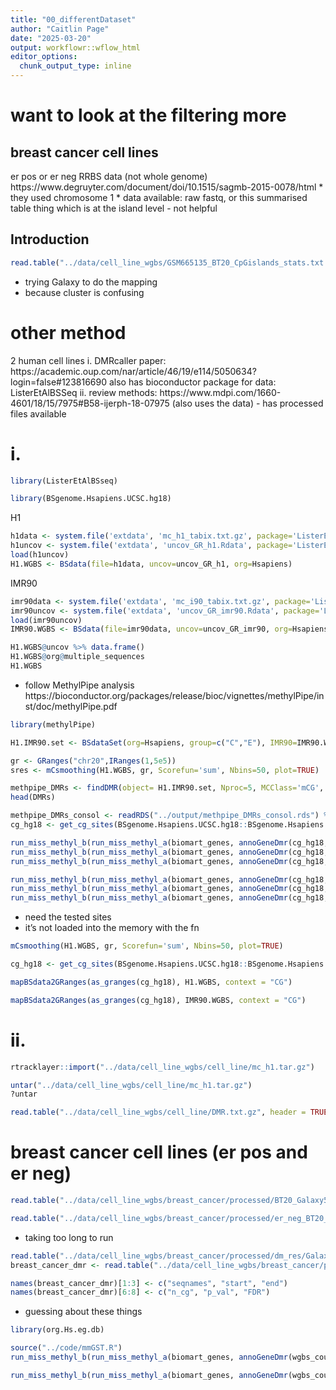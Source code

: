 ```yaml
---
title: "00_differentDataset"
author: "Caitlin Page"
date: "2025-03-20"
output: workflowr::wflow_html
editor_options:
  chunk_output_type: inline
---
```


# want to look at the filtering more

## breast cancer cell lines
er pos or er neg
RRBS data (not whole genome)
https://www.degruyter.com/document/doi/10.1515/sagmb-2015-0078/html
* they used chromosome 1
* data available: raw fastq, or this summarised table thing which is at the island level - not helpful

## Introduction

```r
read.table("../data/cell_line_wgbs/GSM665135_BT20_CpGislands_stats.txt.gz", header = TRUE)
```

* trying Galaxy to do the mapping
* because cluster is confusing


# other method
2 human cell lines
i. DMRcaller paper: https://academic.oup.com/nar/article/46/19/e114/5050634?login=false#123816690
also has bioconductor package for data: ListerEtAlBSSeq
ii. review methods: https://www.mdpi.com/1660-4601/18/15/7975#B58-ijerph-18-07975 (also uses the data) - has processed files available

# i.
```r
library(ListerEtAlBSseq)
```

```r
library(BSgenome.Hsapiens.UCSC.hg18)
```

H1
```r
h1data <- system.file('extdata', 'mc_h1_tabix.txt.gz', package='ListerEtAlBSseq')
h1uncov <- system.file('extdata', 'uncov_GR_h1.Rdata', package='ListerEtAlBSseq')
load(h1uncov)
H1.WGBS <- BSdata(file=h1data, uncov=uncov_GR_h1, org=Hsapiens)
```

IMR90
```r
imr90data <- system.file('extdata', 'mc_i90_tabix.txt.gz', package='ListerEtAlBSseq')
imr90uncov <- system.file('extdata', 'uncov_GR_imr90.Rdata', package='ListerEtAlBSseq')
load(imr90uncov)
IMR90.WGBS <- BSdata(file=imr90data, uncov=uncov_GR_imr90, org=Hsapiens)
```


```r
H1.WGBS@uncov %>% data.frame()
H1.WGBS@org@multiple_sequences
H1.WGBS
```
* follow MethylPipe analysis
https://bioconductor.org/packages/release/bioc/vignettes/methylPipe/inst/doc/methylPipe.pdf
```r
library(methylPipe)
```

```r
H1.IMR90.set <- BSdataSet(org=Hsapiens, group=c("C","E"), IMR90=IMR90.WGBS, H1=H1.WGBS)
```

```r
gr <- GRanges("chr20",IRanges(1,5e5))
sres <- mCsmoothing(H1.WGBS, gr, Scorefun='sum', Nbins=50, plot=TRUE)
```


```r
methpipe_DMRs <- findDMR(object= H1.IMR90.set, Nproc=5, MCClass='mCG', dmrSize=5, dmrBp=1000) #default param - 5 cpgs, max length 1kb
head(DMRs)
```

```r
methpipe_DMRs_consol <- readRDS("../output/methpipe_DMRs_consol.rds") %>% data.frame()
cg_hg18 <- get_cg_sites(BSgenome.Hsapiens.UCSC.hg18::BSgenome.Hsapiens.UCSC.hg18, 1, 25)
```
```r
run_miss_methyl_b(run_miss_methyl_a(biomart_genes, annoGeneDmr(cg_hg18, methpipe_DMRs_consol, "biomart", biomart_genes)), "Wallenius")
run_miss_methyl_b(run_miss_methyl_a(biomart_genes, annoGeneDmr(cg_hg18, methpipe_DMRs_consol[1:1000,], "biomart", biomart_genes)), "Wallenius")
run_miss_methyl_b(run_miss_methyl_a(biomart_genes, annoGeneDmr(cg_hg18, methpipe_DMRs_consol[1:500,], "biomart", biomart_genes)), "Wallenius")
```

```r
run_miss_methyl_b(run_miss_methyl_a(biomart_genes, annoGeneDmr(cg_hg18, methpipe_DMRs_consol, "biomart", biomart_genes)), "None")
run_miss_methyl_b(run_miss_methyl_a(biomart_genes, annoGeneDmr(cg_hg18, methpipe_DMRs_consol[1:1000,], "biomart", biomart_genes)), "None")
run_miss_methyl_b(run_miss_methyl_a(biomart_genes, annoGeneDmr(cg_hg18, methpipe_DMRs_consol[1:500,], "biomart", biomart_genes)), "None")
```


- need the tested sites
- it's not loaded into the memory with the fn
```r
mCsmoothing(H1.WGBS, gr, Scorefun='sum', Nbins=50, plot=TRUE)
```
```r
cg_hg18 <- get_cg_sites(BSgenome.Hsapiens.UCSC.hg18::BSgenome.Hsapiens.UCSC.hg18, 1, 25)
```

```r
mapBSdata2GRanges(as_granges(cg_hg18), H1.WGBS, context = "CG")
```

```r
mapBSdata2GRanges(as_granges(cg_hg18), IMR90.WGBS, context = "CG")
```

# ii.

```r
rtracklayer::import("../data/cell_line_wgbs/cell_line/mc_h1.tar.gz")
```
```r
untar("../data/cell_line_wgbs/cell_line/mc_h1.tar.gz")
?untar
```


```r
read.table("../data/cell_line_wgbs/cell_line/DMR.txt.gz", header = TRUE)
```


#######

# breast cancer cell lines (er pos and er neg)

```r
read.table("../data/cell_line_wgbs/breast_cancer/processed/BT20_Galaxy5-[Bismark-Meth.Extractor-on-data-3_Mbias-Report].txt")
```

```r
read.table("../data/cell_line_wgbs/breast_cancer/processed/er_neg_BT20_Galaxy6-[Bismark Meth.Extractor-on-data-3_Genome-wide-methylation-report.].txt")
```
- taking too long to run

```r
read.table("../data/cell_line_wgbs/breast_cancer/processed/dm_res/Galaxy54-[metilene on data 52, data 50, and others].tabular")
breast_cancer_dmr <- read.table("../data/cell_line_wgbs/breast_cancer/processed/dm_res/Galaxy68-[metilene on data 52, data 50, and others].tabular")
```

```r
names(breast_cancer_dmr)[1:3] <- c("seqnames", "start", "end")
names(breast_cancer_dmr)[6:8] <- c("n_cg", "p_val", "FDR")
```
* guessing about these things
```r
library(org.Hs.eg.db)
```

```r
source("../code/mmGST.R")
run_miss_methyl_b(run_miss_methyl_a(biomart_genes, annoGeneDmr(wgbs_counts, breast_cancer_dmr, "biomart", biomart_genes)), "Wallenius")
```

```r
run_miss_methyl_b(run_miss_methyl_a(biomart_genes, annoGeneDmr(wgbs_counts, breast_cancer_dmr, "biomart", biomart_genes)), "None")
```


